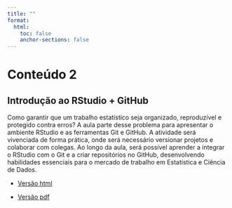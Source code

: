 ```yaml
---
title: ""
format:
  html:
    toc: false
    anchor-sections: false
---
```


# Conteúdo 2

## Introdução ao RStudio + GitHub

Como garantir que um trabalho estatístico seja organizado, reproduzível e protegido contra erros? A aula parte desse problema para apresentar o ambiente RStudio e as ferramentas Git e GitHub. A atividade será vivenciada de forma prática, onde será necessário versionar projetos e colaborar com colegas. Ao longo da aula, será possível aprender a integrar o RStudio com o Git e a criar repositórios no GitHub, desenvolvendo habilidades essenciais para o mercado de trabalho em Estatística e Ciência de Dados.

- [Versão html](/slides/02-introducao_ao_RStudio+GitHub/02-introducao_ao_RStudio+GitHub.html)

- [Versão pdf](/PDF_slides/02-Introducao_ao_RStudio+GitHub.pdf)